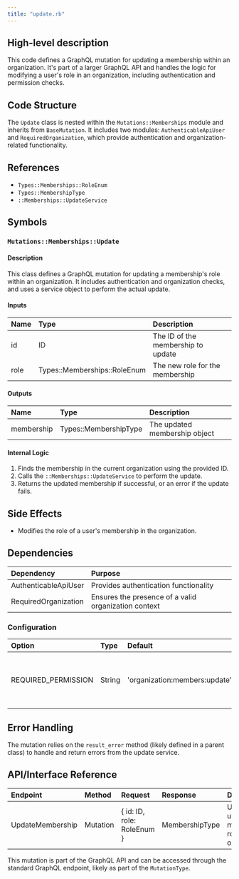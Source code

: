 ```yaml
---
title: "update.rb"
---
```


## High-level description
This code defines a GraphQL mutation for updating a membership within an organization. It's part of a larger GraphQL API and handles the logic for modifying a user's role in an organization, including authentication and permission checks.

## Code Structure
The `Update` class is nested within the `Mutations::Memberships` module and inherits from `BaseMutation`. It includes two modules: `AuthenticableApiUser` and `RequiredOrganization`, which provide authentication and organization-related functionality.

## References
- `Types::Memberships::RoleEnum`
- `Types::MembershipType`
- `::Memberships::UpdateService`

## Symbols

### `Mutations::Memberships::Update`
#### Description
This class defines a GraphQL mutation for updating a membership's role within an organization. It includes authentication and organization checks, and uses a service object to perform the actual update.

#### Inputs
| Name | Type | Description |
|:-----|:-----|:------------|
| id | ID | The ID of the membership to update |
| role | Types::Memberships::RoleEnum | The new role for the membership |

#### Outputs
| Name | Type | Description |
|:-----|:-----|:------------|
| membership | Types::MembershipType | The updated membership object |

#### Internal Logic
1. Finds the membership in the current organization using the provided ID.
2. Calls the `::Memberships::UpdateService` to perform the update.
3. Returns the updated membership if successful, or an error if the update fails.

## Side Effects
- Modifies the role of a user's membership in the organization.

## Dependencies
| Dependency | Purpose |
|:-----------|:--------|
| AuthenticableApiUser | Provides authentication functionality |
| RequiredOrganization | Ensures the presence of a valid organization context |

### Configuration
| Option | Type | Default | Description |
|:-------|:-----|:--------|:------------|
| REQUIRED_PERMISSION | String | 'organization:members:update' | The permission required to perform this mutation |

## Error Handling
The mutation relies on the `result_error` method (likely defined in a parent class) to handle and return errors from the update service.

## API/Interface Reference
| Endpoint | Method | Request | Response | Description |
|:---------|:-------|:--------|:---------|:------------|
| UpdateMembership | Mutation | \{ id: ID, role: RoleEnum \} | MembershipType | Updates a user's membership role in an organization |

This mutation is part of the GraphQL API and can be accessed through the standard GraphQL endpoint, likely as part of the `MutationType`.
